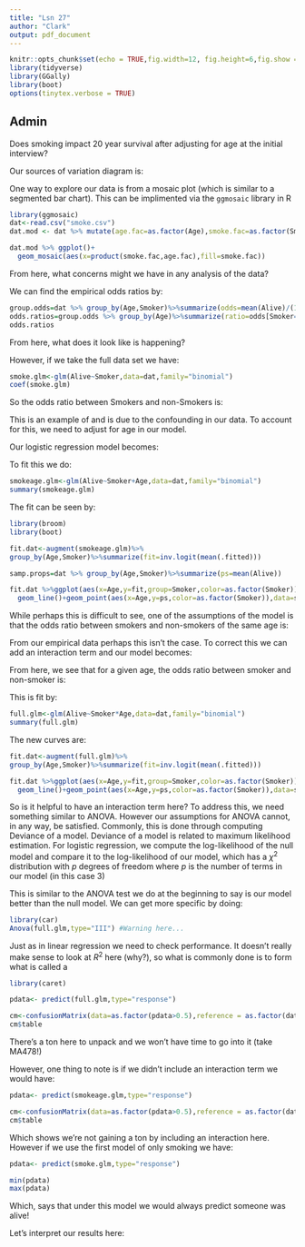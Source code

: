 ```yaml
---
title: "Lsn 27"
author: "Clark"
output: pdf_document
---
```


```r
knitr::opts_chunk$set(echo = TRUE,fig.width=12, fig.height=6,fig.show = "hide")
library(tidyverse)
library(GGally)
library(boot)
options(tinytex.verbose = TRUE)
```

## Admin

Does smoking impact 20 year survival after adjusting for age at the initial interview?

Our sources of variation diagram is:

\vspace{1.in}

One way to explore our data is from a mosaic plot (which is similar to a segmented bar chart).  This can be implimented via the `ggmosaic` library in R
```r
library(ggmosaic)
dat<-read.csv("smoke.csv")
dat.mod <- dat %>% mutate(age.fac=as.factor(Age),smoke.fac=as.factor(Smoker))

dat.mod %>% ggplot()+
  geom_mosaic(aes(x=product(smoke.fac,age.fac),fill=smoke.fac))
```

From here, what concerns might we have in any analysis of the data?

\vspace{1.in}

We can find the empirical odds ratios by:

```r
group.odds=dat %>% group_by(Age,Smoker)%>%summarize(odds=mean(Alive)/(1-mean(Alive)))
odds.ratios=group.odds %>% group_by(Age)%>%summarize(ratio=odds[Smoker==1]/odds[Smoker==0])
odds.ratios
```

From here, what does it look like is happening?

\vspace{1.in}

However, if we take the full data set we have:

```r
smoke.glm<-glm(Alive~Smoker,data=dat,family="binomial")
coef(smoke.glm)
```
So the odds ratio between Smokers and non-Smokers is:

\vspace{.5in}

This is an example of \textit{Simpson's Paradox} and is due to the confounding in our data.  To account for this, we need to adjust for age in our model.

Our logistic regression model becomes:

\vspace{1.5in}


To fit this we do:

```r
smokeage.glm<-glm(Alive~Smoker+Age,data=dat,family="binomial")
summary(smokeage.glm)
```

The fit can be seen by:
```r
library(broom)
library(boot)

fit.dat<-augment(smokeage.glm)%>% 
group_by(Age,Smoker)%>%summarize(fit=inv.logit(mean(.fitted)))

samp.props=dat %>% group_by(Age,Smoker)%>%summarize(ps=mean(Alive))

fit.dat %>%ggplot(aes(x=Age,y=fit,group=Smoker,color=as.factor(Smoker)))+
  geom_line()+geom_point(aes(x=Age,y=ps,color=as.factor(Smoker)),data=samp.props)
```

While perhaps this is difficult to see, one of the assumptions of the model is that the odds ratio between smokers and non-smokers of the same age is:

\vspace{.5in}

From our empirical data perhaps this isn't the case.  To correct this we can add an interaction term and our model becomes:

\vspace{1.in}

From here, we see that for a given age, the odds ratio between smoker and non-smoker is:

\vspace{1.in}

This is fit by:


```r
full.glm<-glm(Alive~Smoker*Age,data=dat,family="binomial")
summary(full.glm)
```

The new curves are:

```r

fit.dat<-augment(full.glm)%>% 
group_by(Age,Smoker)%>%summarize(fit=inv.logit(mean(.fitted)))

fit.dat %>%ggplot(aes(x=Age,y=fit,group=Smoker,color=as.factor(Smoker)))+
  geom_line()+geom_point(aes(x=Age,y=ps,color=as.factor(Smoker)),data=samp.props)
```

So is it helpful to have an interaction term here?  To address this, we need something similar to ANOVA.  However our assumptions for ANOVA cannot, in any way, be satisfied.  Commonly, this is done through computing Deviance of a model.  Deviance of a model is related to maximum likelihood estimation.  For logistic regression, we compute the log-likelihood of the  null model and compare it to the log-likelihood of our model, which has a $\chi^2$ distribution with $p$ degrees of freedom where $p$ is the number of terms in our model (in this case 3)

This is similar to the ANOVA test we do at the beginning to say is our model better than the null model.  We can get more specific by doing:

```r
library(car)
Anova(full.glm,type="III") #Warning here...
```

Just as in linear regression we need to check performance.  It doesn't really make sense to look at $R^2$ here (why?), so what is commonly done is to form what is called a \textbf{Confusion matrix}

```r

library(caret)

pdata<- predict(full.glm,type="response")

cm<-confusionMatrix(data=as.factor(pdata>0.5),reference = as.factor(dat$Alive==1))
cm$table
```
There's a ton here to unpack and we won't have time to go into it (take MA478!)


However, one thing to note is if we didn't include an interaction term we would have:

```r

pdata<- predict(smokeage.glm,type="response")

cm<-confusionMatrix(data=as.factor(pdata>0.5),reference = as.factor(dat$Alive==1))
cm$table
```

Which shows we're not gaining a ton by including an interaction here.  However if we use the first model of only smoking we have:


```r

pdata<- predict(smoke.glm,type="response")

min(pdata)
max(pdata)
```

Which, says that under this model we would always predict someone was alive!

Let's interpret our results here:
